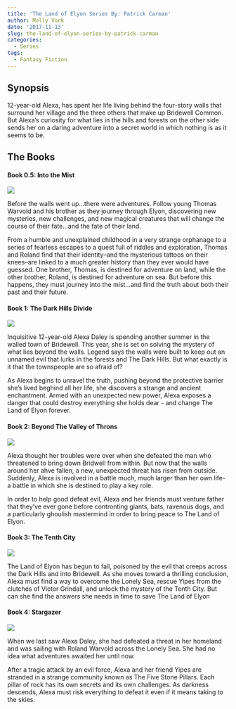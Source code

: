```yaml
---
title: 'The Land of Elyon Series By: Patrick Carman'
author: Molly Vonk
date: '2017-11-13'
slug: the-land-of-elyon-series-by-patrick-carman
categories:
  - Series
tags:
  - Fantasy Fiction
---
```


## Synopsis

12-year-old Alexa, has spent her life living behind the four-story walls that surround her village and the three others that make up Bridewell Common. But Alexa's curiosity for what lies in the hills and forests on the other side sends her on a daring adventure into a secret world in which nothing is as it seems to be. 

## The Books

#### Book 0.5: Into the Mist

<img src="Mist.jpg"/>

Before the walls went up...there were adventures. Follow young Thomas Warvold and his brother as they journey through Elyon, discovering new mysteries, new challenges, and new magical creatures that will change the course of their fate...and the fate of their land. 

From a humble and unexplained childhood in a very strange orphanage to a series of fearless escapes to a quest full of riddles and exploration, Thomas and Roland find that their identity--and the mysterious tattoos on their knees--are linked to a much greater history than they ever would have guessed. One brother, Thomas, is destined for adventure on land, while the other brother, Roland, is destined for adventure on sea. But before this happens, they must journey into the mist...and find the truth about both their past and their future.

#### Book 1: The Dark Hills Divide

<img src="Hills.jpg"/>

Inquisitive 12-year-old Alexa Daley is spending another summer in the walled town of Bridewell. This year, she is set on solving the mystery of what lies beyond the walls. Legend says the walls were built to keep out an unnamed evil that lurks in the forests and The Dark Hills. But what exactly is it that the townspeople are so afraid of?

As Alexa begins to unravel the truth, pushing beyond the protective barrier she's lived beghind all her life, she discovers a strange and ancient enchantment. Armed with an unexpected new power, Alexa exposes a danger that could destroy everything she holds dear - and change The Land of Elyon forever.

#### Book 2: Beyond The Valley of Throns

<img src="Thorns.jpg"/>

Alexa thought her troubles were over when she defeated the man who threatened to bring down Bridwell from within. But now that the walls around her ahve fallen, a new, unexpected threat has risen from outside. Suddenly, Alexa is involved in a battle much, much larger than her own life-a battle in which she is destined to play a key role.

In order to help good defeat evil, Alexa and her friends must venture father that they've ever gone before contronting giants, bats, ravenous dogs, and a particularly ghoulish mastermind in order to bring peace to The Land of Elyon.

#### Book 3: The Tenth City

<img src="Tenth.jpg"/>

The Land of Elyon has begun to fail, poisoned by the evil that creeps across the Dark Hills and into Bridewell.
As she moves toward a thrilling conclusion, Alexa must find a way to overcome the Lonely Sea, rescue Yipes from the clutches of Victor Grindall, and unlock the mystery of the Tenth City.
But can she find the answers she needs in time to save The Land of Elyon

#### Book 4: Stargazer

<img src="Stargazer.jpg"/>

When we last saw Alexa Daley, she had defeated a threat in her homeland and was sailing with Roland Warvold across the Lonely Sea. She had no idea what adventures awaited her until now.

After a tragic attack by an evil force, Alexa and her friend Yipes are stranded in a strange community known as The Five Stone Pillars. Each pillar of rock has its own secrets and its own challenges. As darkness descends, Alexa must risk everything to defeat it even if it means taking to the skies.


